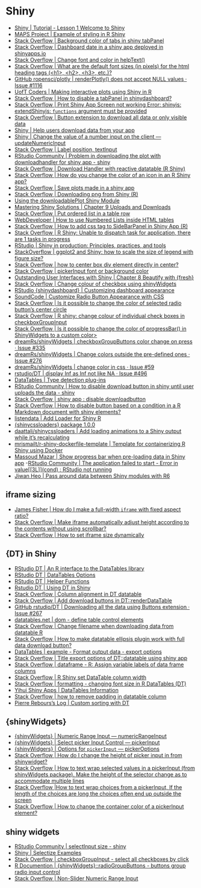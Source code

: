 

# Shiny


- [Shiny | Tutorial - Lesson 1 Welcome to Shiny](https://shiny.rstudio.com/tutorial/written-tutorial/lesson1/)
- [MAPS Project | Example of styling in R Shiny](https://sicdata.shinyapps.io/MAPS-dash/) 
- [Stack Overflow |  Background color of tabs in shiny tabPanel](https://stackoverflow.com/questions/35025145/background-color-of-tabs-in-shiny-tabpanel)
- [Stack Overflow | Dashboard date in a shiny app deployed in shinyapps.io](https://stackoverflow.com/questions/61764764/r-dashboard-date-in-a-shiny-app-deployed-in-shinyapps-io)
- [Stack Overflow | Change font and color in helpText()](https://stackoverflow.com/questions/59292157/change-font-and-color-in-helptext)
- [Stack Overflow | What are the default font sizes (in pixels) for the html heading tags (\<h1\>, \<h2\>, \<h3\>, etc.)?](https://stackoverflow.com/questions/5410066/what-are-the-default-font-sizes-in-pixels-for-the-html-heading-tags-h1-h2)
- [GitHub ropensci/plotly | renderPlotly() does not accept NULL values · Issue #1116](https://github.com/plotly/plotly.R/issues/1116)
- [UofT Coders | Making interactive plots using Shiny in R](https://uoftcoders.github.io/studyGroup/lessons/r/shiny/lesson/)
- [Stack Overflow | How to disable a tabPanel in shinydashboard?](https://stackoverflow.com/questions/37382091/how-to-disable-a-tabpanel-in-shinydashboard)
- [Stack Overflow | Print Shiny App Screen not working Error: shinyjs: extendShinyjs: `functions` argument must be provided](https://stackoverflow.com/questions/63860952/print-shiny-app-screen-not-working-error-shinyjs-extendshinyjs-functions-ar) 
- [Stack Overflow | Button extension to download all data or only visible data](https://stackoverflow.com/questions/50508854/button-extension-to-download-all-data-or-only-visible-data)
- [Shiny | Help users download data from your app](https://shiny.rstudio.com/articles/download.html)
- [Shiny | Change the value of a number input on the client — updateNumericInput](https://shiny.rstudio.com/reference/shiny/latest/updateNumericInput.html)
- [Stack Overflow | Label position, textInput](https://stackoverflow.com/questions/44784083/shiny-label-position-textinput)
- [RStudio Community | Problem in downloading the plot with downloadhandler for shiny app - shiny](https://community.rstudio.com/t/problem-in-downloading-the-plot-with-downloadhandler-for-shiny-app/44876/2)
- [Stack Overflow | Download Handler with reactive datatable (R Shiny)](https://community.rstudio.com/t/problem-in-downloading-the-plot-with-downloadhandler-for-shiny-app/44876/2)
- [Stack Overflow | How do you change the color of an icon in an R Shiny app?](https://stackoverflow.com/questions/46531607/how-do-you-change-the-color-of-an-icon-in-an-r-shiny-app)
- [Stack Overflow | Save plots made in a shiny app](https://stackoverflow.com/questions/14810409/how-to-save-plots-that-are-made-in-a-shiny-app)
- [Stack Overflow | Downloading png from Shiny (R)](https://stackoverflow.com/questions/26764481/downloading-png-from-shiny-r)
- [Using the downloadablePlot Shiny Module](https://cran.r-project.org/web/packages/periscope/vignettes/downloadablePlot-module.html)
- [Mastering Shiny Solutions | Chapter 9 Uploads and Downloads](https://mastering-shiny-solutions.org/uploads-and-downloads.html)
- [Stack Overflow | Put ordered list in a table row <tr>. Is it possible?](https://stackoverflow.com/questions/21280254/put-ordered-list-in-a-table-row-tr-is-it-possible)
- [WebDeveloper | How to use Numbered Lists inside HTML tables](https://forum.webdeveloper.com/d/225252-how-to-use-numbered-lists-inside-html-tables/8)
- [Stack Overflow | How to add css tag to SideBarPanel in Shiny App (R)](https://stackoverflow.com/questions/23299345/how-to-add-css-tag-to-sidebarpanel-in-shiny-app-r)
- [Stack Overflow | R Shiny: Unable to dispatch task for application, there are 1 tasks in progress](https://stackoverflow.com/questions/45469978/r-shiny-unable-to-dispatch-task-for-application-there-are-1-tasks-in-progress)
- [RStudio | Shiny in production: Principles, practices, and tools](https://www.rstudio.com/resources/rstudioconf-2019/shiny-in-production-principles-practices-and-tools/)
- [StackOverflow | ggplot2 and Shiny: how to scale the size of legend with figure size?](https://stackoverflow.com/questions/34274531/ggplot2-and-shiny-how-to-scale-the-size-of-legend-with-figure-size)
- [Stack Overflow | how to center box div element directly in center?](https://stackoverflow.com/questions/1725759/css-how-to-center-box-div-element-directly-in-center)
- [Stack Overflow | pickerInput font or background color](https://stackoverflow.com/questions/54081254/pickerinput-font-or-background-color)
- [Outstanding User Interfaces with Shiny | Chapter 8 Beautify with {fresh}](https://unleash-shiny.rinterface.com/beautify-with-fresh.html)
- [Stack Overflow | Change colour of checkbox using shinyWidgets](https://stackoverflow.com/questions/53850152/change-colour-of-checkbox-using-shinywidgets)
- [RStudio {shinydashboard} | Customizing dashboard appearance](https://rstudio.github.io/shinydashboard/appearance.html#css)
- [SoundCode | Customize Radio Button Appearance with CSS](https://shop.mysoda.eu/en/collections/hiilihapotuslaitteet/products/woody-combo-1) 
- [Stack Overflow | Is it possible to change the color of selected radio button's center circle](https://stackoverflow.com/questions/23167637/is-it-possible-to-change-the-color-of-selected-radio-buttons-center-circle/23167781#23167781) 
- [Stack Overflow | R shiny: change colour of individual check boxes in checkboxGroupInput](https://stackoverflow.com/questions/62460722/r-shiny-change-colour-of-individual-check-boxes-in-checkboxgroupinput)
- [Stack Overflow | Is it possible to change the color of progressBar() in ShinyWidgets to a custom color>](https://stackoverflow.com/questions/49494891/is-it-possible-to-change-the-color-of-progressbar-in-shinywidgets-to-a-custom)
- [dreamRs/shinyWidgets | checkboxGroupButtons color change on press · Issue #335](https://github.com/dreamRs/shinyWidgets/issues/335)
- [dreamRs/shinyWidgets | Change colors outside the pre-defined ones · Issue #276](https://github.com/dreamRs/shinyWidgets/issues/276) 
- [dreamRs/shinyWidgets | change color in css · Issue #59](https://github.com/dreamRs/shinyWidgets/issues/59)
- [rstudio/DT | display Inf as Inf not like NA · Issue #496](https://github.com/rstudio/DT/issues/496) 
- [DataTables | Type detection plug-ins](https://datatables.net/plug-ins/type-detection/)
- [RStudio Community | How to disable download button in shiny until user uploads the data - shiny](https://community.rstudio.com/t/how-to-disable-download-button-in-shiny-until-user-uploads-the-data/28854/2)
- [Stack Overflow | shiny app : disable downloadbutton](https://stackoverflow.com/questions/25247852/shiny-app-disable-downloadbutton)
- [Stack Overflow | How to disable button based on a condition in a R Markdown document with shiny elements?](https://stackoverflow.com/questions/43292755/how-to-disable-button-based-on-a-condition-in-a-r-markdown-document-with-shiny-e) 
- [listendata | Add Loader for Shiny R](https://www.listendata.com/2019/07/add-loader-for-shiny-r.html)
- [{shinycssloaders} package 1.0.0](https://daattali.com/shiny/shinycssloaders-demo/)
- [daattali/shinycssloaders | Add loading animations to a Shiny output while it's recalculating](https://github.com/daattali/shinycssloaders)
- [mrismailt/r-shiny-dockerfile-template | Template for containerizing R Shiny using Docker](https://github.com/mrismailt/r-shiny-dockerfile-template)
- [Massoud Mazar | Show progress bar when pre-loading data in Shiny app](https://www.mazsoft.com/blog/post/2018/01/01/show-progress-bar-when-pre-loading-data-in-shiny-app)
-[RStudio Community | The application failed to start - Error in value\[\[3L\]\](cond) : RStudio not running](https://community.rstudio.com/t/the-application-failed-to-start-error-in-value-3l-cond-rstudio-not-running/15309)
- [Jiwan Heo | Pass around data between Shiny modules with R6](https://jiwanheo.rbind.io/post/2022-02-06-pass-around-data-between-shiny-modules-with-r6/)


## iframe sizing  

- [James Fisher | How do I make a full-width `iframe` with fixed aspect ratio?](https://jameshfisher.com/2017/08/30/how-do-i-make-a-full-width-iframe/)
- [Stack Overflow | Make iframe automatically adjust height according to the contents without using scrollbar?](https://stackoverflow.com/questions/9975810/make-iframe-automatically-adjust-height-according-to-the-contents-without-using)
- [Stack Overflow | How to set iframe size dynamically](https://stackoverflow.com/questions/7317781/how-to-set-iframe-size-dynamically)  

## {DT} in Shiny  

- [RStudio DT | An R interface to the DataTables library](https://rstudio.github.io/DT/)
- [RStudio DT | DataTables Options](https://rstudio.github.io/DT/options.html)
- [RStudio DT | Helper Functions](https://rstudio.github.io/DT/functions.html)
- [Rstudio DT | Using DT in Shiny](https://rstudio.github.io/DT/shiny.html)
- [Stack Overflow | Column alignment in DT datatable](https://stackoverflow.com/questions/35749389/column-alignment-in-dt-datatable) 
- [Stack Overflow | Add download buttons in DT::renderDataTable](https://stackoverflow.com/questions/50039186/add-download-buttons-in-dtrenderdatatable)
- [GitHub rstudio/DT | Downloading all the data using Buttons extension · Issue #267](https://github.com/rstudio/DT/issues/267)
- [datatables.net | dom - define table control elements](https://datatables.net/reference/option/dom) 
- [Stack Overflow | Change filename when downloading data from datatable R](https://stackoverflow.com/questions/56275928/change-filename-when-downloading-data-from-datatable-r)  
- [Stack Overflow | How to make datatable ellipsis plugin work with full data download button?](https://stackoverflow.com/questions/61195139/how-to-make-datatable-ellipsis-plugin-work-with-full-data-download-button)
- [DataTables | example - Format output data - export options](https://datatables.net/extensions/buttons/examples/html5/outputFormat-function.html)
- [Stack Overflow | Title export options of DT::datatable using shiny app](https://stackoverflow.com/questions/57885108/title-export-options-of-dtdatatable-using-shiny-app)  
- [Stack Overflow | dataframe - R: Assign variable labels of data frame columns](https://stackoverflow.com/questions/25205410/r-shiny-set-datatable-column-width)  
- [Stack Overflow | R Shiny set DataTable column width](https://stackoverflow.com/questions/44101055/changing-font-size-in-r-datatables-dt)  
- [Stack Overflow | formatting - changing font size in R DataTables (DT)](https://stackoverflow.com/questions/44101055/changing-font-size-in-r-datatables-dt) 
- [Yihui Shiny Apps | DataTables Information](https://yihui.shinyapps.io/DT-info/)
- [Stack Overflow | how to remove padding in datatable column](https://stackoverflow.com/questions/51472196/how-to-remove-padding-in-datatable-column)
- [Pierre Rebours's Log | Custom sorting with DT](https://www.pierrerebours.com/2017/09/custom-sorting-with-dt.html)

## {shinyWidgets}  

- [{shinyWidgets} | Numeric Range Input — numericRangeInput](https://dreamrs.github.io/shinyWidgets/reference/numericRangeInput.html)  
- [{shinyWidgets} | Select picker Input Control — pickerInput](https://dreamrs.github.io/shinyWidgets/reference/pickerInput.html)
- [{shinyWidgers} | Options for `pickerInput` — pickerOptions](https://dreamrs.github.io/shinyWidgets/reference/pickerOptions.html)
- [Stack Overflow | How do I change the height of picker input in from shinywidget?](https://stackoverflow.com/questions/59248310/how-do-i-change-the-height-of-picker-input-in-from-shinywidget)  
- [Stack Overflow | How to text wrap selected values in a pickerInput (from shinyWidgets package). Make the height of the selector change as to accommodate multiple lines](https://stackoverflow.com/questions/56774922/how-to-text-wrap-selected-values-in-a-pickerinput-from-shinywidgets-package-m)  
- [Stack Overflow |How to text wrap choices from a pickerInput, If the length of the choices are long the choices often end up outside the screen](https://stackoverflow.com/questions/51355878/how-to-text-wrap-choices-from-a-pickerinput-if-the-length-of-the-choices-are-lo/51406191#51406191)
- [Stack Overflow | How to change the container color of a pickerInput element?](https://stackoverflow.com/questions/58124453/how-to-change-the-container-color-of-a-pickerinput-element)

## shiny widgets  

- [RStudio Community | selectInput size - shiny](https://community.rstudio.com/t/selectinput-size/2402)
- [Shiny | Selectize Examples](https://shiny.rstudio.com/gallery/selectize-examples.html)
- [Stack Overflow | checkboxGroupInput - select all checkboxes by click](https://stackoverflow.com/questions/28829682/r-shiny-checkboxgroupinput-select-all-checkboxes-by-click)
- [R Documention | {shinyWidgets}::radioGroupButtons - buttons group radio input control](https://www.rdocumentation.org/packages/shinyWidgets/versions/0.5.4/topics/radioGroupButtons)
- [Stack Overflow | Non-Slider Numeric Range Input](https://stackoverflow.com/questions/49395482/non-slider-numeric-range-input)